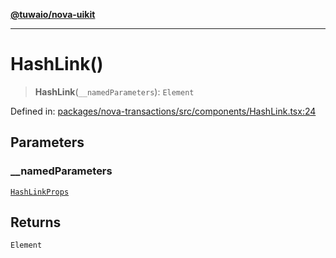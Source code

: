 [**@tuwaio/nova-uikit**](../../../README.md)

***

# HashLink()

> **HashLink**(`__namedParameters`): `Element`

Defined in: [packages/nova-transactions/src/components/HashLink.tsx:24](https://github.com/TuwaIO/nova-uikit/blob/10956f94b5825fb5faaa8de50c7681fa43843c24/packages/nova-transactions/src/components/HashLink.tsx#L24)

## Parameters

### \_\_namedParameters

[`HashLinkProps`](../type-aliases/HashLinkProps.md)

## Returns

`Element`
